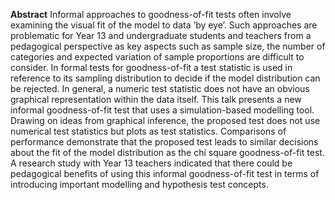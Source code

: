 <span>**Abstract**</span>
Informal approaches to goodness-of-fit tests often involve examining the
visual fit of the model to data ’by eye’. Such approaches are
problematic for Year 13 and undergraduate students and teachers from a
pedagogical perspective as key aspects such as sample size, the number
of categories and expected variation of sample proportions are difficult
to consider. In formal tests for goodness-of-fit a test statistic is
used in reference to its sampling distribution to decide if the model
distribution can be rejected. In general, a numeric test statistic does
not have an obvious graphical representation within the data itself.
This talk presents a new informal goodness-of-fit test that uses a
simulation-based modelling tool. Drawing on ideas from graphical
inference, the proposed test does not use numerical test statistics but
plots as test statistics. Comparisons of performance demonstrate that
the proposed test leads to similar decisions about the fit of the model
distribution as the chi square goodness-of-fit test. A research study
with Year 13 teachers indicated that there could be pedagogical benefits
of using this informal goodness-of-fit test in terms of introducing
important modelling and hypothesis test concepts.

